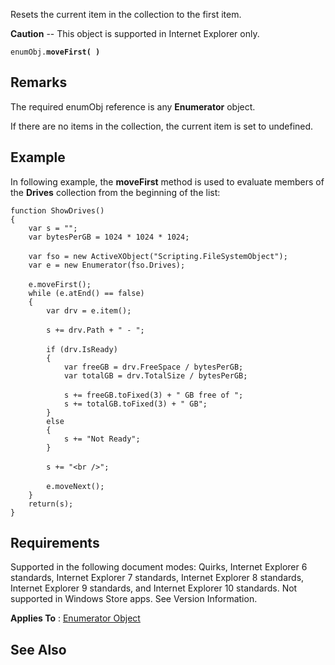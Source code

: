 Resets the current item in the collection to the first item.

'''Caution''' -- This object is supported in Internet Explorer only.

 enumObj.'''moveFirst( )'''

==Remarks==
The required enumObj reference is any '''Enumerator''' object.

If there are no items in the collection, the current item is set to undefined.


==Example==
In following example, the '''moveFirst''' method is used to evaluate members of the '''Drives''' collection from the beginning of the list:

 function ShowDrives()
 {
     var s = "";
     var bytesPerGB = 1024 * 1024 * 1024;
 
     var fso = new ActiveXObject("Scripting.FileSystemObject");
     var e = new Enumerator(fso.Drives);
 
     e.moveFirst();
     while (e.atEnd() == false)
     {
         var drv = e.item();
 
         s += drv.Path + " - ";
 
         if (drv.IsReady)
         {
             var freeGB = drv.FreeSpace / bytesPerGB;
             var totalGB = drv.TotalSize / bytesPerGB;
 
             s += freeGB.toFixed(3) + " GB free of ";
             s += totalGB.toFixed(3) + " GB";
         }
         else
         {
             s += "Not Ready";
         }
 
         s += "&lt;br /&gt;";
 
         e.moveNext();
     }
     return(s);
 }

==Requirements==
Supported in the following document modes: Quirks, Internet Explorer 6 standards, Internet Explorer 7 standards, Internet Explorer 8 standards, Internet Explorer 9 standards, and Internet Explorer 10 standards. Not supported in Windows Store apps. See Version Information.

'''Applies To''' : [[Enumerator|Enumerator Object]]


==See Also==

              

              

              
